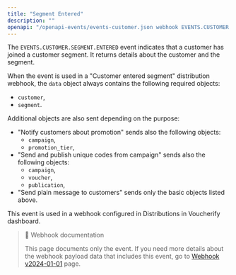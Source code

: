 ```yaml
---
title: "Segment Entered"
description: ""
openapi: "/openapi-events/events-customer.json webhook EVENTS.CUSTOMER.SEGMENT.ENTERED"
---
```


The `EVENTS.CUSTOMER.SEGMENT.ENTERED` event indicates that a customer has joined a customer segment. It returns details about the customer and the segment.

When the event is used in a "Customer entered segment" distribution webhook, the `data` object always contains the following required objects:
- `customer`,
- `segment`.

Additional objects are also sent depending on the purpose:
- "Notify customers about promotion" sends also the following objects:
  - `campaign`,
  - `promotion_tier`,
- "Send and publish unique codes from campaign" sends also  the following objects:
  - `campaign`,
  - `voucher`,
  - `publication`,
- "Send plain message to customers" sends only the basic objects listed above.

This event is used in a webhook configured in Distributions in Voucherify dashboard.

> 📘 Webhook documentation
>
> This page documents only the event. If you need more details about the webhook payload data that includes this event, go to [Webhook v2024-01-01](ref:introduction-to-webhooks "Introduction to webhooks v2024-01-01") page.